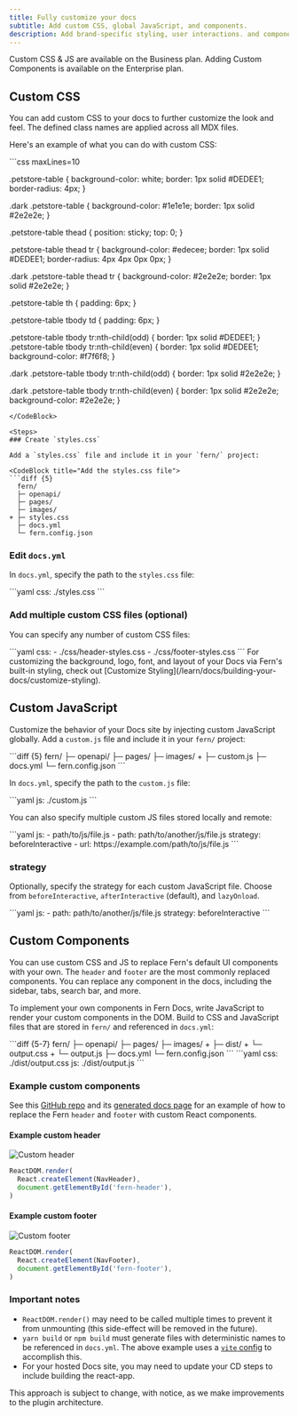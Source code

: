 ```yaml
---
title: Fully customize your docs
subtitle: Add custom CSS, global JavaScript, and components. 
description: Add brand-specific styling, user interactions. and components to make your docs your own.
---
```


<Note>Custom CSS & JS are available on the Business plan. Adding Custom Components is available on the Enterprise plan.</Note>

## Custom CSS

You can add custom CSS to your docs to further customize the look and feel. The defined class names are applied across all MDX files.

Here's an example of what you can do with custom CSS:

<CodeBlock title="styles.css">
```css maxLines=10

.petstore-table {
    background-color: white;
    border: 1px solid #DEDEE1;
    border-radius: 4px;
}

.dark .petstore-table { 
    background-color: #1e1e1e;
    border: 1px solid #2e2e2e;
}

.petstore-table thead {
    position: sticky;
    top: 0;
}

.petstore-table thead tr {
    background-color: #edecee;
    border: 1px solid #DEDEE1;
    border-radius: 4px 4px 0px 0px;
}

.dark .petstore-table thead tr {
    background-color: #2e2e2e;
    border: 1px solid #2e2e2e;
}

.petstore-table th {
    padding: 6px;
}

.petstore-table tbody td {
    padding: 6px;
}

.petstore-table tbody tr:nth-child(odd) {
    border: 1px solid #DEDEE1;
}
.petstore-table tbody tr:nth-child(even) {
    border: 1px solid #DEDEE1;
    background-color: #f7f6f8;
}

.dark .petstore-table tbody tr:nth-child(odd) {
    border: 1px solid #2e2e2e;
}

.dark .petstore-table tbody tr:nth-child(even) {
    border: 1px solid #2e2e2e;
    background-color: #2e2e2e;
}
```
</CodeBlock>

<Steps>
### Create `styles.css`

Add a `styles.css` file and include it in your `fern/` project:

<CodeBlock title="Add the styles.css file">
```diff {5}
  fern/
  ├─ openapi/
  ├─ pages/
  ├─ images/
+ ├─ styles.css
  ├─ docs.yml
  └─ fern.config.json
```
</CodeBlock>

### Edit `docs.yml`

In `docs.yml`, specify the path to the `styles.css` file:

<CodeBlock title="docs.yml">
```yaml
css: ./styles.css
```
</CodeBlock>

### Add multiple custom CSS files (optional)

You can specify any number of custom CSS files:

<CodeBlock title="docs.yml">
```yaml
css:
  - ./css/header-styles.css
  - ./css/footer-styles.css
```
</CodeBlock>

</Steps>

<Note>
For customizing the background, logo, font, and layout of your Docs via Fern's built-in styling, 
check out [Customize Styling](/learn/docs/building-your-docs/customize-styling). 
</Note>

## Custom JavaScript

Customize the behavior of your Docs site by injecting custom JavaScript globally. Add a `custom.js` file and include it in your `fern/` project:

<CodeBlock title="Add the styles.css file">
```diff {5}
  fern/
  ├─ openapi/
  ├─ pages/
  ├─ images/
+ ├─ custom.js
  ├─ docs.yml
  └─ fern.config.json
```
</CodeBlock>

In `docs.yml`, specify the path to the `custom.js` file:

<CodeBlock title="docs.yml">
```yaml
js: ./custom.js
```
</CodeBlock>

You can also specify multiple custom JS files stored locally and remote:

<CodeBlock title="docs.yml">
```yaml
js:
    - path/to/js/file.js
    - path: path/to/another/js/file.js
        strategy: beforeInteractive
    - url: https://example.com/path/to/js/file.js
```
</CodeBlock>

### strategy

Optionally, specify the strategy for each custom JavaScript file. Choose from `beforeInteractive`, `afterInteractive` (default), and `lazyOnload`. 

<CodeBlock title="docs.yml">
```yaml
js:
    - path: path/to/another/js/file.js
        strategy: beforeInteractive
```
</CodeBlock>

## Custom Components

You can use custom CSS and JS to replace Fern's default UI components with your own. The `header` and `footer` 
are the most commonly replaced components. You can replace any component in the docs, 
including the sidebar, tabs, search bar, and more.

To implement your own components in Fern Docs, write JavaScript to render your 
custom components in the DOM. Build to CSS and JavaScript files that 
are stored in `fern/` and referenced in `docs.yml`:

<CodeBlocks>
<CodeBlock title="fern/">
```diff {5-7}
  fern/
  ├─ openapi/
  ├─ pages/
  ├─ images/
+ ├─ dist/
+   └─ output.css
+   └─ output.js
  ├─ docs.yml
  └─ fern.config.json
```
</CodeBlock>
<CodeBlock title="docs.yml">
```yaml
css: ./dist/output.css
js: ./dist/output.js
```
</CodeBlock>
</CodeBlocks>

### Example custom components

See this [GitHub repo](https://github.com/fern-api/docs-custom-js-example) 
and its [generated docs page](https://custom-js-example.docs.buildwithfern.com/get-started/welcome) 
for an example of how to replace the Fern `header` and `footer` with custom React components. 

#### Example custom header

<Frame>
   <img alt="Custom header" src="../../../images/custom-header.png" />
</Frame>

```JavaScript
ReactDOM.render(
  React.createElement(NavHeader),
  document.getElementById('fern-header'),
)
```

#### Example custom footer

<Frame>
   <img alt="Custom footer" src="../../../images/custom-footer.png" />
</Frame>

```JavaScript
ReactDOM.render(
  React.createElement(NavFooter),
  document.getElementById('fern-footer'),
)
```

### Important notes

- `ReactDOM.render()` may need to be called multiple times to prevent it from unmounting (this side-effect will be removed in the future).
- `yarn build` or `npm build` must generate files with deterministic names to be referenced in `docs.yml`. The above example uses a [`vite` config](https://github.com/fern-api/docs-custom-js-example/blob/main/custom-app/vite.config.ts) to accomplish this.
- For your hosted Docs site, you may need to update your CD steps to include building the react-app.

<Info>
This approach is subject to change, with notice, as we make improvements to the plugin architecture.
</Info>
